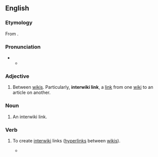 {{selfref|For interwiki related to the Wikimedia projects, see [[Wikipedia:Wikipedia:InterWikimedia links|Wikipedia:InterWikimedia links]].}}
==English==

===Etymology===
From {{prefix|en|inter|wiki}}.

===Pronunciation===
* {{IPA|en|/ˌɪntə(ɹ)ˈwɪki/}}
** {{audio|en|LL-Q1860 (eng)-Vealhurl-interwiki.wav|Audio (UK)}}

===Adjective===
{{en-adj|-}}

# {{lb|en|WMF}} Between [[wiki]]s. Particularly, '''interwiki link''', a [[link]] from one [[wiki]] to an article on another.

===Noun===
{{en-noun}}

# {{lb|en|WMF}} An interwiki link.

===Verb===
{{en-verb}}

# {{lb|en|originally|WMF}} To create [[#Adjective|interwiki]] links ([[hyperlink]]s between [[wiki]]s).
#: {{cot|en|transwiki}}
#* {{quote-book|en|year=2008|page=415|isbn=9781593271763|title=How Wikipedia Works: And how You Can be a Part of it|passage=Any page, not just articles, can be '''''interwikied'''''.|pageurl=https://books.google.com/books?id=lHdi1CEPLb4C&pg=PA415&dq=Any+page,+not+just+articles,+can+be+interwikied.&hl=es&sa=X&ved=2ahUKEwjKz5Wy3cD3AhUoiv0HHa2TBH0Q6AF6BAgCEAI#v=onepage&q&f=false|author=Phoebe Ayers|author2=Charles Matthews|author3=Ben Yates}}